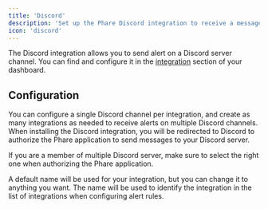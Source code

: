 ```yaml
---
title: 'Discord'
description: 'Set up the Phare Discord integration to receive a message in your Discord server when your website or server is down.'
icon: 'discord'
---
```


The Discord integration allows you to send alert on a Discord server channel. You can find and configure it in the [integration](https://app.phare.io/project/apps) section of your dashboard.

## Configuration

You can configure a single Discord channel per integration, and create as many integrations as needed to receive alerts on multiple Discord channels. When installing the Discord integration, you will be redirected to Discord to authorize the Phare application to send messages to your Discord server.

If you are a member of multiple Discord server, make sure to select the right one when authorizing the Phare application.

A default name will be used for your integration, but you can change it to anything you want. The name will be used to identify the integration in the list of integrations when configuring alert rules.
